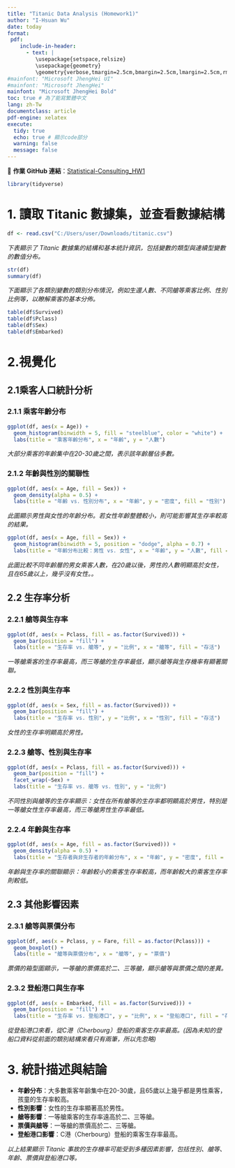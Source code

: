 ```yaml
---
title: "Titanic Data Analysis (Homework1)"
author: "I-Hsuan Wu"
date: today
format:
 pdf:
    include-in-header:
      - text: |
         \usepackage{setspace,relsize}
         \usepackage{geometry}
         \geometry{verbose,tmargin=2.5cm,bmargin=2.5cm,lmargin=2.5cm,rmargin=2.5cm}
#mainfont: "Microsoft JhengHei UI"
#mainfont: "Microsoft JhengHei"
mainfont: "Microsoft JhengHei Bold"
toc: true # 為了能寫繁體中文
lang: zh-Tw
documentclass: article
pdf-engine: xelatex
execute:
  tidy: true
  echo: true # 顯示code部分
  warning: false
  message: false
---
```


📂 **作業 GitHub 連結**：[Statistical-Consulting_HW1](https://github.com/l-Hsuan/Statistical-Consulting_HW1.git)

```r
library(tidyverse)
```

# 1. 讀取 Titanic 數據集，並查看數據結構

```r
df <- read.csv("C:/Users/user/Downloads/titanic.csv")
```


*下表顯示了 Titanic 數據集的結構和基本統計資訊，包括變數的類型與連續型變數的數值分布。*

```r
str(df)
summary(df)
```

*下面顯示了各類別變數的類別分布情況，例如生還人數、不同艙等乘客比例、性別比例等，以瞭解乘客的基本分佈。*

```r
table(df$Survived)
table(df$Pclass)
table(df$Sex)
table(df$Embarked)
```

# 2.視覺化
##  2.1乘客人口統計分析
### 2.1.1 乘客年齡分布
```r
ggplot(df, aes(x = Age)) + 
  geom_histogram(binwidth = 5, fill = "steelblue", color = "white") + 
  labs(title = "乘客年齡分布", x = "年齡", y = "人數")
```
_大部分乘客的年齡集中在20-30歲之間，表示該年齡層佔多數。_

### 2.1.2 年齡與性別的關聯性
```r
ggplot(df, aes(x = Age, fill = Sex)) + 
  geom_density(alpha = 0.5) + 
  labs(title = "年齡 vs. 性別分布", x = "年齡", y = "密度", fill = "性別")
```
_此圖顯示男性與女性的年齡分布。若女性年齡整體較小，則可能影響其生存率較高的結果。_

```r
ggplot(df, aes(x = Age, fill = Sex)) + 
  geom_histogram(binwidth = 5, position = "dodge", alpha = 0.7) + 
  labs(title = "年齡分布比較：男性 vs. 女性", x = "年齡", y = "人數", fill = "性別")
```
_此圖比較不同年齡層的男女乘客人數，在20歲以後，男性的人數明顯高於女性，且在65歲以上，幾乎沒有女性。。_

## 2.2 生存率分析
### 2.2.1 艙等與生存率
```r
ggplot(df, aes(x = Pclass, fill = as.factor(Survived))) + 
  geom_bar(position = "fill") + 
  labs(title = "生存率 vs. 艙等", y = "比例", x = "艙等", fill = "存活")
```
_一等艙乘客的生存率最高，而三等艙的生存率最低，顯示艙等與生存機率有顯著關聯。_

### 2.2.2 性別與生存率
```r
ggplot(df, aes(x = Sex, fill = as.factor(Survived))) + 
  geom_bar(position = "fill") + 
  labs(title = "生存率 vs. 性別", y = "比例", x = "性別", fill = "存活")
```
_女性的生存率明顯高於男性。_

### 2.2.3 艙等、性別與生存率
```r
ggplot(df, aes(x = Pclass, fill = as.factor(Survived))) + 
  geom_bar(position = "fill") + 
  facet_wrap(~Sex) +
  labs(title = "生存率 vs. 艙等 vs. 性別", y = "比例")
```
_不同性別與艙等的生存率顯示：女性在所有艙等的生存率都明顯高於男性，特別是一等艙女性生存率最高，而三等艙男性生存率最低。_

### 2.2.4 年齡與生存率
```r
ggplot(df, aes(x = Age, fill = as.factor(Survived))) + 
  geom_density(alpha = 0.5) + 
  labs(title = "生存者與非生存者的年齡分布", x = "年齡", y = "密度", fill = "存活")
```
_年齡與生存率的關聯顯示：年齡較小的乘客生存率較高，而年齡較大的乘客生存率則較低。_

## 2.3 其他影響因素
### 2.3.1 艙等與票價分布
```r
ggplot(df, aes(x = Pclass, y = Fare, fill = as.factor(Pclass))) + 
  geom_boxplot() + 
  labs(title = "艙等與票價分布", x = "艙等", y = "票價")
```
_票價的箱型圖顯示，一等艙的票價高於二、三等艙，顯示艙等與票價之間的差異。_

### 2.3.2 登船港口與生存率
```r
ggplot(df, aes(x = Embarked, fill = as.factor(Survived))) + 
  geom_bar(position = "fill") + 
  labs(title = "生存率 vs. 登船港口", y = "比例", x = "登船港口", fill = "存活")
```
_從登船港口來看，從C港（Cherbourg）登船的乘客生存率最高。(因為未知的登船口資料從前面的類別結構來看只有兩筆，所以先忽略)_

# 3. 統計描述與結論
- **年齡分布**：大多數乘客年齡集中在20-30歲，且65歲以上幾乎都是男性乘客，孩童的生存率較高。
- **性別影響**：女性的生存率顯著高於男性。
- **艙等影響**：一等艙乘客的生存率遠高於二、三等艙。
- **票價與艙等**：一等艙的票價高於二、三等艙。
- **登船港口影響**：C港（Cherbourg）登船的乘客生存率最高。

_以上結果顯示 Titanic 事故的生存機率可能受到多種因素影響，包括性別、艙等、年齡、票價與登船港口等。_

